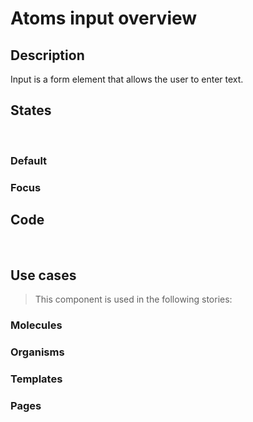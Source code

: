 
<Meta title="Atoms/Input/Overview" />

# Atoms input overview

## Description

Input is a form element that allows the user to enter text.

## States

<br />

### Default

<Canvas>
  <Story of={InputStories.InputDefault}></Story>
</Canvas>

### Focus

<Canvas>
  <Story of={InputStories.InputFocus}></Story>
</Canvas>

## Code

<br />

<Source code='<input class="rw-form-control" type="text" />' language="html" dark={true} />

## Use cases

> This component is used in the following stories:

### Molecules

### Organisms

### Templates

### Pages
